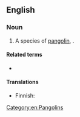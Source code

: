==English==
{{rfi|en}}
{{wikipedia|pangolin}}

===Noun===
{{en-noun}}

# A species of [[pangolin]], {{taxlink|Manis tricuspis|species|noshow=1}}.

====Related terms====
* {{l|en|pangolin}}

====Translations====
{{trans-top|species of pangolin}}
* Finnish: {{t|fi|kierteishäntämuurahaiskäpy}}
{{trans-mid}}
{{trans-bottom}}

[[Category:en:Pangolins]]